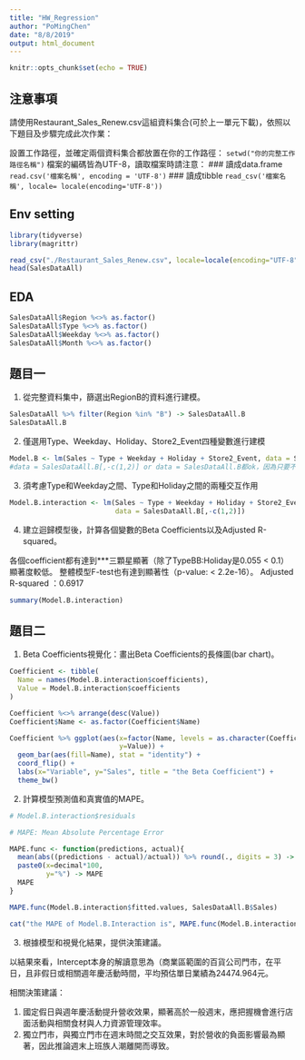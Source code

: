 ```yaml
---
title: "HW_Regression"
author: "PoMingChen"
date: "8/8/2019"
output: html_document
---
```


```r
knitr::opts_chunk$set(echo = TRUE)
```

## 注意事項

請使用Restaurant_Sales_Renew.csv這組資料集合(可於上一單元下載)，依照以下題目及步驟完成此次作業：

設置工作路徑，並確定兩個資料集合都放置在你的工作路徑：
`setwd("你的完整工作路徑名稱")`
檔案的編碼皆為UTF-8，讀取檔案時請注意：
### 讀成data.frame
`read.csv('檔案名稱', encoding = 'UTF-8')`
### 讀成tibble
`read_csv('檔案名稱', locale= locale(encoding='UTF-8'))`

## Env setting

```r
library(tidyverse)
library(magrittr)
```

```r
read_csv("./Restaurant_Sales_Renew.csv", locale=locale(encoding="UTF-8")) -> SalesDataAll
head(SalesDataAll)
```

## EDA

```r
SalesDataAll$Region %<>% as.factor()
SalesDataAll$Type %<>% as.factor()
SalesDataAll$Weekday %<>% as.factor()
SalesDataAll$Month %<>% as.factor()
```


## 題目一

1. 從完整資料集中，篩選出RegionB的資料進行建模。
```r
SalesDataAll %>% filter(Region %in% "B") -> SalesDataAll.B
SalesDataAll.B
```


2. 僅選用Type、Weekday、Holiday、Store2_Event四種變數進行建模

```r
Model.B <- lm(Sales ~ Type + Weekday + Holiday + Store2_Event, data = SalesDataAll.B[,-c(1,2)])
#data = SalesDataAll.B[,-c(1,2)] or data = SalesDataAll.B都ok，因為只要不要在迴歸公式內，下“,"，就只會引入必要的變數。
```

3. 須考慮Type和Weekday之間、Type和Holiday之間的兩種交互作用

```r
Model.B.interaction <- lm(Sales ~ Type + Weekday + Holiday + Store2_Event + Type*Weekday + Type*Holiday,
                          data = SalesDataAll.B[,-c(1,2)])
```

4. 建立迴歸模型後，計算各個變數的Beta Coefficients以及Adjusted R-squared。

各個coefficient都有達到***三顆星顯著（除了TypeBB:Holiday是0.055 < 0.1）顯著度較低。
整體模型F-test也有達到顯著性（p-value: < 2.2e-16）。
Adjusted R-squared ：0.6917 

```r
summary(Model.B.interaction)
```


## 題目二

1. Beta Coefficients視覺化：畫出Beta Coefficients的長條圖(bar chart)。

```r
Coefficient <- tibble(
  Name = names(Model.B.interaction$coefficients),
  Value = Model.B.interaction$coefficients
)

Coefficient %<>% arrange(desc(Value))
Coefficient$Name <- as.factor(Coefficient$Name)
```

```r
Coefficient %>% ggplot(aes(x=factor(Name, levels = as.character(Coefficient$Name)), 
                           y=Value)) + 
  geom_bar(aes(fill=Name), stat = "identity") + 
  coord_flip() +
  labs(x="Variable", y="Sales", title = "the Beta Coefficient") +
  theme_bw()
```

2. 計算模型預測值和真實值的MAPE。

```r
# Model.B.interaction$residuals

# MAPE: Mean Absolute Percentage Error 

MAPE.func <- function(predictions, actual){
  mean(abs((predictions - actual)/actual)) %>% round(., digits = 3) -> decimal
  paste0(x=decimal*100, 
         y="%") -> MAPE
  MAPE
}

```

```r
MAPE.func(Model.B.interaction$fitted.values, SalesDataAll.B$Sales)
```


```r
cat("the MAPE of Model.B.Interaction is", MAPE.func(Model.B.interaction$fitted.values, SalesDataAll.B$Sales))
```

3. 根據模型和視覺化結果，提供決策建議。

以結果來看，Intercept本身的解讀意思為（商業區範圍的百貨公司門市，在平日，且非假日或相關週年慶活動時間，平均預估單日業績為24474.964元。

相關決策建議：

1. 國定假日與週年慶活動提升營收效果，顯著高於一般週末，應把握機會進行店面活動與相關食材與人力資源管理效率。
2. 獨立門市，與獨立門市在週末時間之交互效果，對於營收的負面影響最為顯著，因此推論週末上班族人潮離開而導致。




